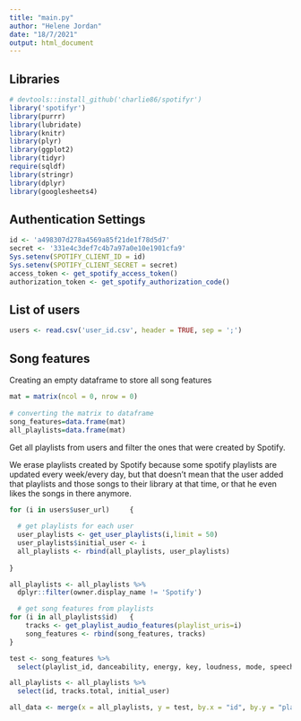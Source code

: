 ```yaml
---
title: "main.py"
author: "Helene Jordan"
date: "18/7/2021"
output: html_document
---
```



## Libraries 

```r
# devtools::install_github('charlie86/spotifyr')
library('spotifyr')
library(purrr)
library(lubridate)
library(knitr)
library(plyr)
library(ggplot2)
library(tidyr)
require(sqldf)
library(stringr)
library(dplyr)
library(googlesheets4)
```

## Authentication Settings

```r
id <- 'a498307d278a4569a85f21de1f78d5d7'
secret <- '331e4c3def7c4b7a97a0e10e1901cfa9'
Sys.setenv(SPOTIFY_CLIENT_ID = id)
Sys.setenv(SPOTIFY_CLIENT_SECRET = secret)
access_token <- get_spotify_access_token()
authorization_token <- get_spotify_authorization_code()
```

## List of users

```r
users <- read.csv('user_id.csv', header = TRUE, sep = ';')
```

## Song features

Creating an empty dataframe to store all song features

```r
mat = matrix(ncol = 0, nrow = 0)
  
# converting the matrix to dataframe
song_features=data.frame(mat)
all_playlists=data.frame(mat)
```

Get all playlists from users and filter the ones that were created by Spotify. 

We erase playlists created by Spotify because some spotify playlists are updated every week/every day, but that doesn't mean that the user added that playlists and those songs to their library at that time, or that he even likes the songs in there anymore. 

```r
for (i in users$user_url)     {
  
  # get playlists for each user
  user_playlists <- get_user_playlists(i,limit = 50)
  user_playlists$initial_user <- i
  all_playlists <- rbind(all_playlists, user_playlists)
  
}

all_playlists <- all_playlists %>% 
  dplyr::filter(owner.display_name != 'Spotify')
```

```r
  # get song features from playlists
for (i in all_playlists$id)   {
    tracks <- get_playlist_audio_features(playlist_uris=i)
    song_features <- rbind(song_features, tracks)
}

```




```r
test <- song_features %>%
  select(playlist_id, danceability, energy, key, loudness, mode, speechiness, acousticness, instrumentalness, liveness, valence, tempo, track.id, time_signature, added_at, track.popularity)

all_playlists <- all_playlists %>%
  select(id, tracks.total, initial_user)

all_data <- merge(x = all_playlists, y = test, by.x = "id", by.y = "playlist_id", all.x = TRUE)
```


